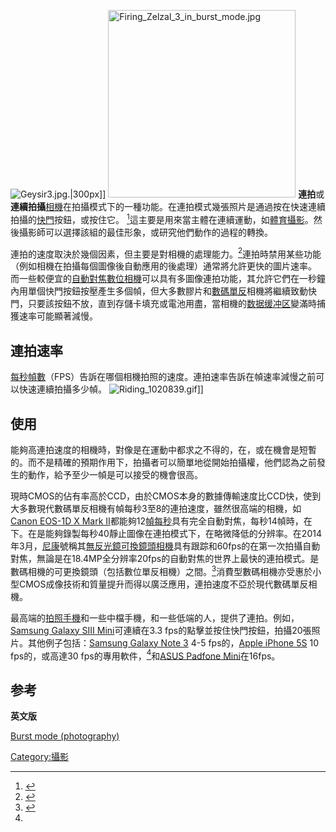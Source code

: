 [[File:Geysir3.jpg|thumb]].|300px]]
[[File:Firing_Zelzal_3_in_burst_mode.jpg|300px]]
'''連拍'''或'''連續拍攝'''[[相機|相機]]在拍攝模式下的一種功能。在連拍模式幾張照片是通過按在快速連續拍攝的[[快門|快門]]按鈕，或按住它。 <ref name="C4Wauto-6998793">{{cite web|url=http://www.photoreview.com.au/tips/shooting/Burst-Modes-and-How-They-Work |title=Burst Modes - and How They Work - Photo Review |work=photoreview.com.au |date=March 17, 2014 |accessdate=March 17, 2014 |author= |archiveurl=https://web.archive.org/web/20140317225257/http://www.photoreview.com.au/tips/shooting/Burst-Modes-and-How-They-Work |archivedate=March 17, 2014 |deadurl=no |df= }}</ref>這主要是用來當主體在連續運動，如[[體育攝影|體育攝影]]。然後攝影師可以選擇該組的最佳形象，或研究他們動作的過程的轉換。

連拍的速度取決於幾個因素，但主要是對相機的處理能力。<ref name="TelegraphUK-63096">{{cite news|url=http://www.telegraph.co.uk/technology/apple/10553547/Apple-buys-burst-mode-camera-app-SnappyLabs.html |title=Apple buys 'burst mode' camera app SnappyLabs - Telegraph |work=[[The_Daily_Telegraph|The Daily Telegraph]] |date=January 6, 2014 |publisher=[[Telegraph_Media_Group|TMG]] |location=[[London,_UK|London]] |issn=0307-1235 |accessdate=March 17, 2014 |oclc=49632006 |first=Sophie |last=Curtis |archiveurl=https://web.archive.org/web/20140317225158/http://www.telegraph.co.uk/technology/apple/10553547/Apple-buys-burst-mode-camera-app-SnappyLabs.html |archivedate=March 17, 2014 |deadurl=no |df= }}</ref>連拍時禁用某些功能（例如相機在拍攝每個圖像後自動應用的後處理）通常將允許更快的圖片速率。 而一些較便宜的[[自動對焦數位相機|自動對焦數位相機]]可以具有多圖像連拍功能，其允許它們在一秒鐘內用單個快門按鈕按壓產生多個幀，但大多數膠片和[[數碼單反|數碼單反]]相機將繼續致動快門，只要該按鈕不放，直到存儲卡填充或電池用盡，當相機的[[数据缓冲区|数据缓冲区]]變滿時捕獲速率可能顯著減慢。
==連拍速率==
[[幀率|每秒幀數]]（FPS）告訴在哪個相機拍照的速度。連拍速率告訴在幀速率減慢之前可以快速連續拍攝多少幀。
[[File:Riding_1020839.gif|thumb]]]]
== 使用 ==
能夠高連拍速度的相機時，對像是在運動中都求之不得的，在{{tsl|en|Sports photography|體育攝影}}，或在機會是短暫的。而不是精確的預期作用下，拍攝者可以簡單地從開始拍攝權，他們認為之前發生的動作，給予至少一幀是可以接受的機會很高。

現時CMOS的佔有率高於CCD，由於CMOS本身的數據傳輸速度比CCD快，使到大多數現代數碼單反相機有幀每秒3至8的連拍速度，雖然很高端的相機，如[[佳能_EOS-1D_X_Mark_II|Canon EOS-1D X Mark II]]都能夠12[[幀率|幀每秒]]具有完全自動對焦，每秒14幀時，在{{tsl|en|Mirror lock-up|影像鎖定模式}}下。在{{tsl|en|Panasonic Lumix DMC-GH2|Panasonic Lumix DMC-GH2}}是能夠錄製每秒40靜止圖像在連拍模式下，在略微降低的分辨率。在2014年3月，[[尼康|尼康]]號稱其{{tsl|en|Nikon 1 V3|Nikon 1 V3}}[[無反光鏡可換鏡頭相機|無反光鏡可換鏡頭相機]]具有跟踪和60fps的在第一次拍攝自動對焦，無論是在18.4MP全分辨率20fps的自動對焦的世界上最快的連拍模式。是數碼相機的可更換鏡頭（包括數位單反相機）之間。<ref>{{cite web |url=http://www.newtechnology.co.in/nikon-1-v3-price/ |title=Nikon 1 V3 - 18.4MP Mirrorless Camera with 3" Touch tilt LCD, Fast Performance |accessdate=December 21, 2014 |archive-date=2016-04-22 |archive-url=https://web.archive.org/web/20160422082740/http://www.newtechnology.co.in/nikon-1-v3-price/ |dead-url=no }}</ref>消費型數碼相機亦受惠於小型CMOS成像技術和質量提升而得以廣泛應用，連拍速度不亞於現代數碼單反相機。

最高端的[[拍照手機|拍照手機]]和一些中檔手機，和一些低端的人，提供了連拍。例如，[[三星Galaxy_S_III_Mini|Samsung Galaxy SIII Mini]]可連續在3.3 fps的點擊並按住快門按鈕，拍攝20張照片。其他例子包括：[[Samsung_Galaxy_Note_3|Samsung Galaxy Note 3]] 4-5 fps的，[[iPhone_5s|Apple iPhone 5S]] 10 fps的，或高達30 fps的專用軟件，<ref name="TelegraphUK-63096" />和[[華碩PadFone|ASUS Padfone Mini]]在16fps。

==参考==
{{reflist}}
'''英文版'''

[https://en.wikipedia.org/wiki/Burst_mode_(photography) Burst mode (photography)] {{Wayback|url=https://en.wikipedia.org/wiki/Burst_mode_(photography) |date=20210519232905 }}

{{Photography}}

[[Category:攝影|Category:攝影]]